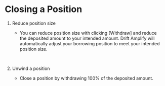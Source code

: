 # Closing a Position

1. Reduce position size

   - You can reduce position size with clicking [Withdraw] and reduce the deposited
     amount to your intended amount. Drift Amplify will automatically adjust your
     borrowing position to meet your intended position size.

     <br />

2. Unwind a position

   - Close a position by withdrawing 100% of the deposited amount.
